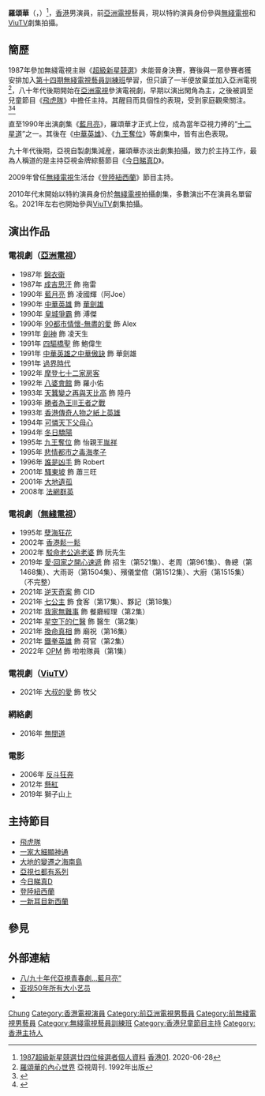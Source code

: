 {{Fanpov|time=2021-02-19T05:52:41+00:00}}
{{藝人
| 姓名 = 羅頌華
| 類型 = 男演員
| 圖片 = 
| 圖片簡介 = 
| 羅馬拼音 = Lo Chung Wah
| 英文名 = Joe
| 暱稱 = 
| 出生日期 = {{birth_date_and _age|1967|2|25}}
| 出生地點 = {{flagicon|British Hong Kong}} [[英屬香港|香港]]
| 逝世地點 = 
| 國籍 = {{CHN-HKG}}
| 籍貫 = 中國東莞
| 配偶 = 已婚
| 兒女 = 一子 
| 宗教信仰 = 
| 教育程度 = 
| 職業 = [[演員|演員]]
| 出道日期 = 1987年
| 出身地 = 
| 活躍年代 = 
| 代表作 = 《[[藍月亮_(電視劇)|藍月亮]]》，《[[中華英雄|中華英雄]]》
| 經紀公司 = [[亞洲電視|亞洲電視]]（過往）
| 唱片公司 = 
| imdb = 5220983
| awards = 
}}
'''羅頌華'''（{{lang-en|Joe Lo Chung Wah}}，{{bd|1967年|2月25日}}）<ref>[https://cdn.hk01.com/di/media/images/dw/20200629/354288023132835840.jpeg/d5v7ztXtacR80O18fWorbSWOy4cyZ-u5fv_pV0v_6Vc?v=w1920 1987超級新星競選廿四位候選者個人資料] {{Wayback|url=https://cdn.hk01.com/di/media/images/dw/20200629/354288023132835840.jpeg/d5v7ztXtacR80O18fWorbSWOy4cyZ-u5fv_pV0v_6Vc?v=w1920 |date=20210513051758 }} [[香港01|香港01]]. 2020-06-28</ref>，[[香港|香港]]男演員，前[[亞洲電視|亞洲電視]]藝員，現以特約演員身份參與[[無綫電視|無綫電視]]和[[ViuTV|ViuTV]]劇集拍攝。

==簡歷==
1987年參加無綫電視主辦《[[超級新星選舉|超級新星競選]]》未能晉身決賽，賽後與一眾參賽者獲安排加入[[無綫電視藝員訓練班|第十四期無綫電視藝員訓練班]]學習，但只讀了一半便放棄並加入亞洲電視<ref>[https://www.kfzimg.com/sw/kfz-cos/kfzimg/2548422/46cf5b7fa6131f4f_b.jpg 羅頌華的內心世界] 亞視周刊. 1992年出版</ref>，八十年代後期開始在[[亞洲電視|亞洲電視]]參演電視劇，早期以演出閑角為主，之後被調至兒童節目《[[飛虎隊|飛虎隊]]》中擔任主持。其醒目而具個性的表現，受到家庭觀衆關注。<ref>{{Cite web |url=https://www.thestandnews.com/media/%E6%88%91%E5%9C%A8%E9%9B%BB%E8%A6%96%E5%8F%B0%E7%9A%84%E6%97%A5%E5%AD%90-%E5%8D%81%E4%B9%9D-%E6%88%91%E8%88%87%E8%90%AC%E7%B6%BA%E9%9B%AF/ |title=我在電視台的日子（十九）我與萬綺雯 |access-date=2018-06-21 |archive-date=2020-09-30 |archive-url=https://web.archive.org/web/20200930034752/https://www.thestandnews.com/media/%E6%88%91%E5%9C%A8%E9%9B%BB%E8%A6%96%E5%8F%B0%E7%9A%84%E6%97%A5%E5%AD%90-%E5%8D%81%E4%B9%9D-%E6%88%91%E8%88%87%E8%90%AC%E7%B6%BA%E9%9B%AF/ |dead-url=no }}</ref><ref>{{Cite web |url=https://topick.hket.com/article/1376031/%E4%BA%9E%E8%A6%96%E5%9A%9F%E5%98%85%E5%96%82%EF%BC%81%E4%BD%A0%E8%A6%81%E7%9F%A5%E7%9A%84%E4%BA%9E%E8%A6%9610%E4%BB%B6%E5%A8%81%E6%B0%B4%E5%8F%B2 |title=亞視嚟嘅喂！你要知的亞視10件威水史 |access-date=2018-06-21 |archive-date=2020-10-25 |archive-url=https://web.archive.org/web/20201025091513/https://topick.hket.com/article/1376031/%E4%BA%9E%E8%A6%96%E5%9A%9F%E5%98%85%E5%96%82%EF%BC%81%E4%BD%A0%E8%A6%81%E7%9F%A5%E7%9A%84%E4%BA%9E%E8%A6%9610%E4%BB%B6%E5%A8%81%E6%B0%B4%E5%8F%B2 |dead-url=no }}</ref>

直至1990年出演劇集《[[藍月亮_(電視劇)|藍月亮]]》，羅頌華才正式上位，成為當年亞視力捧的“[[十二星道|十二星道]]”之一。其後在《[[中華英雄|中華英雄]]》、《[[九王奪位|九王奪位]]》等劇集中，皆有出色表現。

九十年代後期，亞視自製劇集減産，羅頌華亦淡出劇集拍攝，致力於主持工作，最為人稱道的是主持亞視金牌綜藝節目《[[今日睇真D|今日睇真D]]》。

2009年曾任[[無綫電視|無綫電視]]生活台《[[登陸紐西蘭|登陸紐西蘭]]》節目主持。

2010年代末開始以特約演員身份於[[無綫電視|無綫電視]]拍攝劇集，多數演出不在演員名單留名。2021年左右也開始參與[[ViuTV|ViuTV]]劇集拍攝。

== 演出作品 ==
=== 電視劇（[[亞洲電視|亞洲電視]]） ===
*1987年 [[錦衣衛|錦衣衛]]
*1987年 [[成吉思汗　(亞洲電視劇集)|成吉思汗]] 飾 拖雷
*1990年 [[藍月亮_(電視劇)|藍月亮]] 飾 凌國輝（阿Joe）
*1990年 [[中華英雄_(1990年電視劇)|中華英雄]] 飾 [[華劍雄|華劍雄]]
*1990年 [[皇城爭霸|皇城爭霸]] 飾 溥傑
*1990年 [[90都市情懷-無盡的愛|90都市情懷-無盡的愛]] 飾 Alex
*1991年 [[劍神|劍神]] 飾 凌天生
*1991年 [[四驅橋聖|四驅橋聖]] 飾 鮑偉生
*1991年 [[中華英雄之中華傲訣|中華英雄之中華傲訣]] 飾 華劍雄
*1991年 [[過界時代|過界時代]]
*1992年 [[摩登七十二家房客|摩登七十二家房客]] 
*1992年 [[八婆會館|八婆會館]] 飾 羅小佑
*1993年 [[天蠶變之再與天比高|天蠶變之再與天比高]] 飾 陸丹
*1993年 [[勝者為王III王者之戰|勝者為王III王者之戰]] 
*1993年 [[香港傳奇人物之紙上英雄|香港傳奇人物之紙上英雄]] 
*1994年 [[可憐天下父母心|可憐天下父母心]]
*1994年 [[冬日驕陽|冬日驕陽]]
*1995年 [[九王奪位|九王奪位]] 飾 怡親王[[胤祥|胤祥]]
*1995年 [[悲情都市之毒海孝子|悲情都市之毒海孝子]]
*1996年 [[誰是凶手|誰是凶手]] 飾 Robert
*2001年 [[騷東坡|騷東坡]] 飾 蕭三旺
*2001年 [[大地遺孤|大地遺孤]]
*2008年 [[法網群英|法網群英]]

=== 電視劇（[[無綫電視|無綫電視]]） ===
{{expand list}}
*1995年 [[孽海狂花|孽海狂花]]
*2002年 [[香港鬆一鬆|香港鬆一鬆]]
*2002年 [[駁命老公追老婆|駁命老公追老婆]] 飾 阮先生
*2019年 [[愛·回家之開心速遞|愛·回家之開心速遞]] 飾 招生（第521集）、老周（第961集）、魯總（第1468集）、大雨哥（第1504集）、殯儀堂倌（第1512集）、大廚（第1515集）（不完整）
*2021年 [[逆天奇案|逆天奇案]] 飾 CID
*2021年 [[七公主_(無綫電視劇)|七公主]] 飾 食客（第17集）、夥記（第18集）
*2021年 [[我家無難事|我家無難事]] 飾 餐廳經理（第2集）
*2021年 [[星空下的仁醫|星空下的仁醫]] 飾 醫生（第2集）
*2021年 [[換命真相|換命真相]] 飾 廟祝（第16集）
*2021年 [[鐵拳英雄|鐵拳英雄]] 飾 荷官（第2集）
*2022年 [[OPM_(無綫電視劇)|OPM]] 飾 啦啦隊員（第1集）

=== 電視劇（[[ViuTV|ViuTV]]） ===
*2021年 [[大叔的愛_(香港電視劇)|大叔的愛]] 飾 牧父

=== 網絡劇 ===
*2016年 [[無間道_(網絡劇)|無間道]]

=== 電影 ===
*2006年  [[反斗狂奔|反斗狂奔]]
*2012年  [[懸紅_(電影)|懸紅]]
*2019年 獅子山上

== 主持節目 ==
*[[飛虎隊|飛虎隊]]
*[[一家大細顯神通|一家大細顯神通]]
*[[大地的變遷之海南島|大地的變遷之海南島]]
*[[亞視乜都有系列|亞視乜都有系列]]
*[[今日睇真D|今日睇真D]]
*[[登陸紐西蘭|登陸紐西蘭]]
*[[一新耳目新西蘭|一新耳目新西蘭]]

== 參見 ==
{{reflist}}

==外部連結==
*[http://hejnom.blogspot.com/2006_10_12_archive.html 八/九十年代亞視青春劇…藍月亮”] {{Wayback|url=http://hejnom.blogspot.com/2006_10_12_archive.html |date=20190829161400 }}
*[http://forum.netandtv.com/index.php?fuseaction=forum.read&tid=124171&page=3 亚视50年所有大小艺员]{{dead link|date=2018年4月 |bot=InternetArchiveBot |fix-attempted=yes }}
*{{hkmdb name|28579}}
{{DEFAULTSORT:Lo}}
[[Category:羅姓|Chung]]
[[Category:香港電視演員|Category:香港電視演員]]
[[Category:前亞洲電視男藝員|Category:前亞洲電視男藝員]]
[[Category:前無綫電視男藝員|Category:前無綫電視男藝員]]
[[Category:無綫電視藝員訓練班|Category:無綫電視藝員訓練班]]
[[Category:香港兒童節目主持|Category:香港兒童節目主持]]
[[Category:香港主持人|Category:香港主持人]]